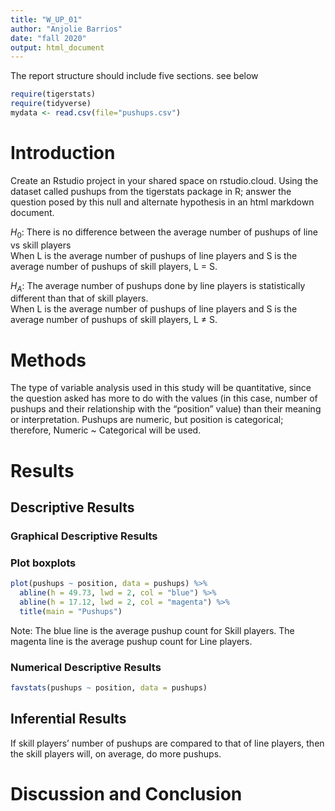 ```yaml
---
title: "W_UP_01"
author: "Anjolie Barrios"
date: "fall 2020"
output: html_document
---
```




The report structure should include five sections.  see below



```r
require(tigerstats)
require(tidyverse)
mydata <- read.csv(file="pushups.csv")
```

# Introduction

<!--In this section you explain what you are trying to show. Where did the data come from? What is the research or other question you are trying to answer?!-->

Create an Rstudio project in your shared space on rstudio.cloud.  Using the dataset called pushups from the tigerstats package in R; answer the question posed by this null and alternate hypothesis in an html markdown document.

$H_0$: There is no difference between the average number of pushups of line vs skill players  
When L is the average number of pushups of line players and S is the average number of pushups of skill players, L = S.  

$H_A$: The average number of pushups done by line players is statistically different than that of skill players.  
When L is the average number of pushups of line players and S is the average number of pushups of skill players, L ≠ S.  

# Methods

<!--Decide on your methods: use "variable analysis" or other appropriate descriptors. Make sure to choose at least one graphical method and at least one numerical method.!--> 
The type of variable analysis used in this study will be quantitative, since the question asked has more to do with the values (in this case, number of pushups and their relationship with the "position" value) than their meaning or interpretation. Pushups are numeric, but position is categorical; therefore, Numeric ~ Categorical will be used.
  
# Results

<!--Divide this section into two sub-sections: One for your descriptive results and one for your inferential results.!-->

## Descriptive Results

### Graphical Descriptive Results
### Plot boxplots

```r
plot(pushups ~ position, data = pushups) %>%
  abline(h = 49.73, lwd = 2, col = "blue") %>%
  abline(h = 17.12, lwd = 2, col = "magenta") %>%
  title(main = "Pushups")
```
  
Note: The blue line is the average pushup count for Skill players. The magenta line is the average pushup count for Line players.  

<!--Graphical results here. Make sure to show your code. Provide appropriate labels for axes, giving units if possible, and provide a good title for the graph, too. Use the graphical results to describe the patterns if any that exist in the data as focused toward the research question!-->

### Numerical Descriptive Results

<!--Numerical results go here. Use the numerical results to describe the patterns if any that exist in the data as focused toward the research question!-->

```r
favstats(pushups ~ position, data = pushups) 
```

## Inferential Results

<!--State hypothesis clearly. Make sure your discussion of the inferential test covers all the aspects that the test output produces, such as test statistic, p-value etc. Make a decision about the null hypothesis, explain the assumptions on which the selected test/procedure was based, and why the chosen procedure satisfys the assumptions and is appropriate to answer the research question!-->
If skill players' number of pushups are compared to that of line players, then the skill players will, on average, do more pushups. 

# Discussion and Conclusion

<!--Discussion and conclusion here. If you found a relationship be sure to consider whether the relationship occurs because one of the variavbles causes the other, or whether they perhasps are related for some other reason. Watch the chapter 6 videos from the GeorgeTown videos collection.!-->

